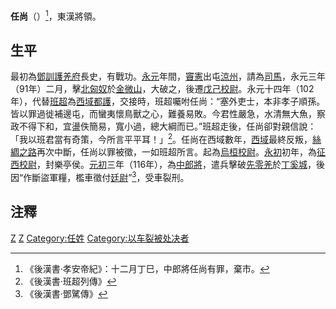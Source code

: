 '''任尚'''（{{bd||？|119年|1月22日|catIdx=Z任}}）<ref>《後漢書·孝安帝紀》：十二月丁巳，中郎將任尚有罪，棄市。</ref>，東漢將領。

== 生平 ==
最初為[[鄧訓|鄧訓]][[護羌府|護羌府]]長史，有戰功。[[永元_(东汉)|永元]]年間，[[竇憲|竇憲]]出屯[[涼州|涼州]]，請為[[司馬|司馬]]，永元三年（91年）二月，擊[[北匈奴|北匈奴]]於[[金微山|金微山]]，大破之，後遷[[戊己校尉|戊己校尉]]。永元十四年（102年），代替[[班超|班超]]為[[西域都護|西域都護]]，交接時，班超囑咐任尚：“塞外吏士，本非孝子順孫。皆以罪過徙補邊屯，而蠻夷懷鳥獸之心，難養易敗。今君性嚴急，水清無大魚，察政不得下和，宜盪佚簡易，寬小過，總大綱而已。”班超走後，任尚卻對親信說：「我以班君當有奇策，今所言平平耳！」<ref>《後漢書·班超列傳》</ref>。任尚在西域數年，[[西域|西域]]最終反叛，[[絲綢之路|絲綢之路]]再次中斷，任尚以罪被徵，一如班超所言。起為[[烏桓校尉|烏桓校尉]]。[[永初_(东汉)|永初]]初年，為[[征西校尉|征西校尉]]，封樂亭侯。[[元初|元初]]三年（116年），為[[中郎將|中郎將]]，遣兵擊破[[先零羌|先零羌]]於[[丁奚城|丁奚城]]，後因“作斷盜軍糧，檻車徵付[[廷尉|廷尉]]”<ref>《後漢書·鄧騭傳》</ref>，受車裂刑。

== 注釋 ==
<div class="references-small">
<references />
</div>

[[Category:東漢軍事人物|Z]]
[[Category:東漢被處決者|Z]]
[[Category:任姓|Category:任姓]]
[[Category:以车裂被处决者|Category:以车裂被处决者]]